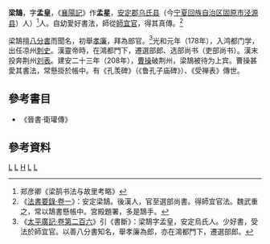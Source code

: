 '''梁鵠'''{{BD|？||？||catIdx=L}}，字'''孟皇'''，《[[襄陽記|襄陽記]]》作'''孟星'''，[[安定郡|安定郡]][[乌氏县|乌氏县]]（今[[宁夏回族自治区|宁夏回族自治区]][[固原市|固原市]][[泾源县|泾源县]]）人）<ref>郑彦卿《梁鹄书法与故里考略》</ref>人。自幼愛好書法，師從[[師宜官|師宜官]]，得其真傳。<ref>《[[:s:法書要錄/卷一|法書要錄·卷一]]》：安定梁鵠。後漢人，官至選部尚書。得師宜官法。魏武重之，常以鵠書懸帳中。宮殿題署，多是鵠手。</ref>

梁鵠擅[[八分書|八分書]]而聞名，初舉[[孝廉|孝廉]]，拜為郎官。<ref>《[[:s:太平廣記/卷第206|太平廣記·卷第二百六]]》引《書斷》：梁鵠字孟皇，安定烏氏人。少好書，受法於師宜官。以善八分書知名，舉孝廉為郎，亦在鴻都門下，遷選部郎。</ref>光和元年（178年），入鸿都门学，出任凉州[[刺史|刺史]]。漢靈帝時，在鴻都門下，遷選部郎、选部尚书（吏部尚书）。漢末投奔荆州[[刘表|刘表]]。建安二十三年（208年），[[曹操|曹操]]破荆州，梁鵠被待为上宾。曹操甚愛其書法，常懸掛於帳中。有《孔羡碑》（《鲁孔子庙碑》）、《受禅表》傳世。

== 參考書目 ==
* 《晉書·衛瓘傳》
== 參考資料 ==

[[Category:安定梁氏|L]]
[[Category:宁夏人|L]]
[[Category:梁姓|H]]
[[Category:漢朝書法家|L]]
[[Category:東漢刺史|L]]